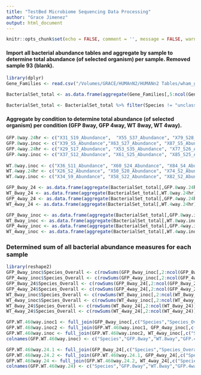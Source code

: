 ```yaml
---
title: "TestBed Microbiome Sequencing Data Processing"
author: "Grace Jimenez"
output: html_document
---
```


```r
knitr::opts_chunk$set(echo = FALSE, comment = '', message = FALSE, warning = FALSE)
```

#### Import all bacterial abundance tables and aggregate by sample to determine total abundance (of selected organism) per sample.  Removed sample 93 (blank).
```r
library(dplyr)
Gene_Families <- read.csv("/Volumes/GRACE/HUMAnN2/HUMANn2 Tables/wham_genefamilies.csv")

BacterialSet_total <- as.data.frame(aggregate(Gene_Families[,5:ncol(Gene_Families)], by=list(Species=Gene_Families$Species), FUN=sum))

BacterialSet_total <- BacterialSet_total %>% filter(Species != "unclassified") %>% select(-c(X93_S11_Abundance)) %>% replace(., is.na(.), 0)
```

#### Aggregate by condition to determine total abundance (of selected organism) per condition (GFP 8way, GFP 4way, WT 8way, WT 4way). 
```r
GFP.8way.24hr <- c("X31_S19_Abundance",  "X55_S37_Abundance", "X79_S28_Abundance", "X103_S33_Abundance")
GFP.8way.inoc <- c("X39_S5_Abundance","X63_S27_Abundance", "X87_S5_Abundance")
GFP.4way.24hr <- c("X29_S17_Abundance", "X53_S35_Abundance", "X77_S26_Abundance", "X101_S31_Abundance")
GFP.4way.inoc <- c("X37_S12_Abundance", "X61_S25_Abundance", "X85_S25_Abundance" )
                                                                                                                 WT.8way.24hr <- c("X28_S16_Abundance", "X52_S34_Abundance", "X76_S25_Abundance", "X100_S30_Abundance") 
WT.8way.inoc <- c("X36_S11_Abundance", "X60_S24_Abundance", "X84_S4_Abundance")
WT.4way.24hr <- c("X26_S2_Abundance", "X50_S20_Abundance", "X74_S2_Abundance", "X98_S14_Abundance") 
WT.4way.inoc <- c("X34_S9_Abundance", "X58_S22_Abundance", "X82_S2_Abundance")

GFP_8way_24 <- as.data.frame(aggregate(BacterialSet_total[,GFP.8way.24hr], by=list(Species=BacterialSet_total$Species), FUN=sum))
WT_8way_24 <- as.data.frame(aggregate(BacterialSet_total[,WT.8way.24hr], by=list(Species=BacterialSet_total$Species), FUN=sum))
GFP_4way_24 <- as.data.frame(aggregate(BacterialSet_total[,GFP.4way.24hr], by=list(Species=BacterialSet_total$Species), FUN=sum))
WT_4way_24 <- as.data.frame(aggregate(BacterialSet_total[,WT.4way.24hr], by=list(Species=BacterialSet_total$Species), FUN=sum))

GFP_8way_inoc <- as.data.frame(aggregate(BacterialSet_total[,GFP.8way.inoc], by=list(Species=BacterialSet_total$Species), FUN=sum))
WT_8way_inoc <- as.data.frame(aggregate(BacterialSet_total[,WT.8way.inoc], by=list(Species=BacterialSet_total$Species), FUN=sum)) 
GFP_4way_inoc <- as.data.frame(aggregate(BacterialSet_total[,GFP.4way.inoc], by=list(Species=BacterialSet_total$Species), FUN=sum)) 
WT_4way_inoc <- as.data.frame(aggregate(BacterialSet_total[,WT.4way.inoc], by=list(Species=BacterialSet_total$Species), FUN=sum))   
```

### Determined sum of all bacterial abundance measures for each sample
```r
library(reshape2)
GFP_8way_inoc$Species_Overall <- c(rowSums(GFP_8way_inoc[,2:ncol(GFP_8way_inoc)]))
GFP_4way_inoc$Species_Overall <- c(rowSums(GFP_4way_inoc[,2:ncol(GFP_4way_inoc)]))
GFP_8way_24$Species_Overall <- c(rowSums(GFP_8way_24[,2:ncol(GFP_8way_24)]))
GFP_4way_24$Species_Overall <- c(rowSums(GFP_4way_24[,2:ncol(GFP_4way_24)]))
WT_8way_inoc$Species_Overall <- c(rowSums(WT_8way_inoc[,2:ncol(WT_8way_inoc)]))
WT_4way_inoc$Species_Overall <- c(rowSums(WT_4way_inoc[,2:ncol(WT_4way_inoc)]))
WT_8way_24$Species_Overall <- c(rowSums(WT_8way_24[,2:ncol(WT_8way_24)]))
WT_4way_24$Species_Overall <- c(rowSums(WT_4way_24[,2:ncol(WT_4way_24)]))
```

```r
GFP.WT.468way.inoc1 <- full_join(GFP_8way_inoc[,c("Species","Species_Overall")], WT_8way_inoc[,c("Species","Species_Overall")], by="Species")
GFP.WT.468way.inoc2 <- full_join(GFP.WT.468way.inoc1, GFP_4way_inoc[,c("Species","Species_Overall")], by="Species")
GFP.WT.468way.inoc <- full_join(GFP.WT.468way.inoc2, WT_4way_inoc[,c("Species","Species_Overall")], by="Species")
colnames(GFP.WT.468way.inoc) <- c("Species","GFP.8way","WT.8way","GFP.4way","WT.4way")

GFP.WT.468way.24.1 <- full_join(GFP_8way_24[,c("Species","Species_Overall")], WT_8way_24[,c("Species","Species_Overall")], by="Species")
GFP.WT.468way.24.2 <- full_join(GFP.WT.468way.24.1, GFP_4way_24[,c("Species","Species_Overall")], by="Species")
GFP.WT.468way.24 <- full_join(GFP.WT.468way.24.2, WT_4way_24[,c("Species","Species_Overall")], by="Species")
colnames(GFP.WT.468way.24) <- c("Species","GFP.8way","WT.8way","GFP.4way","WT.4way")
```